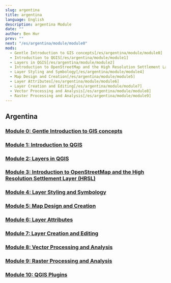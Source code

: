 ```yaml
---
slug: argentina
title: argentina
language: English
description: argentina Module
date: ""
author: Ben Hur
prev: ""
next: "/es/argentina/module/module0"
mods:
  - Gentle Introduction to GIS concepts[/es/argentina/module/module0]
  - Introduction to QGIS[/es/argentina/module/module1]
  - Layers in QGIS[/es/argentina/module/module2]
  - Introduction to OpenStreetMap and the High Resolution Settlement Layer (HRSL)[/es/argentina/module/module3]
  - Layer Styling and Symbology[/es/argentina/module/module4]
  - Map Design and Creation[/es/argentina/module/module5]
  - Layer Attributes[/es/argentina/module/module6]
  - Layer Creation and Editing[/es/argentina/module/module7]
  - Vector Processing and Analysis[/es/argentina/module/module8]
  - Raster Processing and Analysis[/es/argentina/module/module9]
---
```


## Argentina

### [Module 0: Gentle Introduction to GIS concepts](/es/argentina/module/module0)
### [Module 1: Introduction to QGIS](/es/argentina/module/module1)
### [Module 2: Layers in QGIS](/es/argentina/module/module2)
### [Module 3: Introduction to OpenStreetMap and the High Resolution Settlement Layer (HRSL)](/es/argentina/module/module3)
### [Module 4: Layer Styling and Symbology](/es/argentina/module/module4)
### [Module 5: Map Design and Creation](/es/argentina/module/module5)
### [Module 6: Layer Attributes](/es/argentina/module/module6)
### [Module 7: Layer Creation and Editing](/es/argentina/module/module7)
### [Module 8: Vector Processing and Analysis](/es/argentina/module/module8)
### [Module 9: Raster Processing and Analysis](/es/argentina/module/module9)
### [Module 10: QGIS Plugins](/es/argentina/module/module10)
